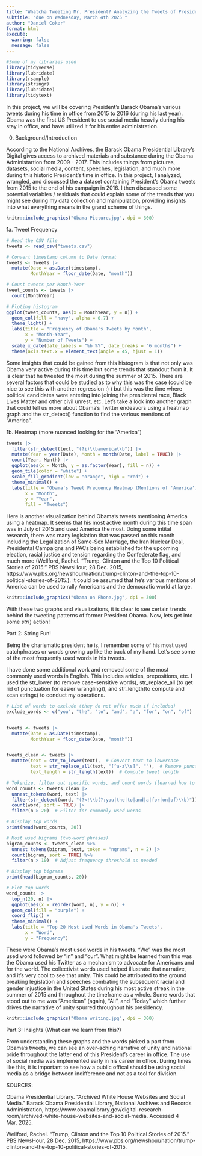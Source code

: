 ```yaml
---
title: "Whatcha Tweeting Mr. President? Analyzing the Tweets of President Barack Obama"
subtitle: "due on Wednesday, March 4th 2025 "
author: "Daniel Coker"
format: html
execute:
  warning: false
  message: false
---
```


```r
#Some of my libraries used
library(tidyverse)
library(lubridate)
library(rsample)
library(stringr)
library(lubridate)
library(tidytext)
```

In this project, we will be covering President's Barack Obama's various tweets during his time in office from 2015 to 2016 (during his last year). Obama was the first US President to use social media heavily during his stay in office, and have utilized it for his entire administration.

0.  Background/Introduction

According to the National Archives, the Barack Obama Presidential Library's Digital gives access to archived materials and substance during the Obama Administartion from 2009 - 2017. This includes things from pictures, datasets, social media, content, speeches, legislation, and much more during this historic President's time in office. In this project, I analyzed, wrangled, and discussed the a dataset containing President's Obama tweets from 2015 to the end of his campaign in 2016. I then discussed some potential variables / residuals that could explain some of the trends that you might see during my data collection and manipulation, providing insights into what everything means in the grand scheme of things.

```r
knitr::include_graphics("Obama Picture.jpg", dpi = 300)
```

1a. Tweet Frequency

```r
# Read the CSV file
tweets <- read_csv("tweets.csv")

# Convert timestamp column to Date format
tweets <- tweets |>
  mutate(Date = as.Date(timestamp),
         MonthYear = floor_date(Date, "month")) 

# Count tweets per Month-Year
tweet_counts <- tweets |>
  count(MonthYear)

# Ploting histogram
ggplot(tweet_counts, aes(x = MonthYear, y = n)) +
  geom_col(fill = "navy", alpha = 0.7) +
  theme_light() +
  labs(title = "Frequency of Obama's Tweets by Month",
       x = "Month-Year",
       y = "Number of Tweets") +
  scale_x_date(date_labels = "%b %Y", date_breaks = "6 months") +
  theme(axis.text.x = element_text(angle = 45, hjust = 1))

```

Some insights that could be gained from this histogram is that not only was Obama very active during this time but some trends that standout from it. It is clear that he tweeted the most during the summer of 2015. There are several factors that could be studied as to why this was the case (could be nice to see this with another regression :) ) but this was the time where political candidates were entering into joining the presidental race, Black Lives Matter and other civil unrest, etc. Let's take a look into another graph that could tell us more about Obama's Twitter endeavors using a heatmap graph and the str_detect() function to find the various mentions of "America".

1b. Heatmap (more nuanced looking for the "America")

```r
tweets |>
  filter(str_detect(text, "(?i)\\bamerica\\b")) |>  
  mutate(Year = year(Date), Month = month(Date, label = TRUE)) |>
  count(Year, Month) |>
  ggplot(aes(x = Month, y = as.factor(Year), fill = n)) +
  geom_tile(color = "white") +
  scale_fill_gradient(low = "orange", high = "red") +
  theme_minimal() +
  labs(title = "Obama's Tweet Frequency Heatmap (Mentions of 'America')",
       x = "Month",
       y = "Year",
       fill = "Tweets")
```

Here is another visualization behind Obama's tweets mentioning America using a heatmap. It seems that his most active month during this time span was in July of 2015 and used America the most. Doing some intital research, there was many legislation that was passed on this month including the Legalization of Same-Sex Marriage, the Iran Nuclear Deal, Presidental Campaigns and PACs being established for the upcoming election, racial justice and tension regarding the Confederate flag, and much more (Wellford, Rachel. "Trump, Clinton and the Top 10 Political Stories of 2015." PBS NewsHour, 28 Dec. 2015, https://www.pbs.org/newshour/nation/trump-clinton-and-the-top-10-political-stories-of-2015.). It could be assumed that he's various mentions of America can be used to rally Americans and the democratic world at large.

```r
knitr::include_graphics("Obama on Phone.jpg", dpi = 300)
```

With these two graphs and visualizations, it is clear to see certain trends behind the tweeting patterns of former President Obama. Now, lets get into some $str()$ action!

Part 2: String Fun!

Being the charismatic president he is, I remember some of his most used catchphrases or words growing up like the back of my hand. Let's see some of the most frequently used words in his tweets.

I have done some additional work and removed some of the most commonly used words in English. This includes articles, prepositions, etc. I used the str_lower (to remove case-sensitive words), str_replace_all (to get rid of punctuation for easier wrangling)), and str_length(to compute and scan strings) to conduct my operations.

```r
# List of words to exclude (they do not offer much if included)
exclude_words <- c("you", "the", "to", "and", "a", "for", "on", "of")


tweets <- tweets |>
  mutate(Date = as.Date(timestamp),
         MonthYear = floor_date(Date, "month"))


tweets_clean <- tweets |>
  mutate(text = str_to_lower(text),  # Convert text to lowercase
         text = str_replace_all(text, "[^a-z\\s]", ""),  # Remove punctuation
         text_length = str_length(text))  # Compute tweet length

# Tokenize, filter out specific words, and count words (learned how to do this part outside of class)
word_counts <- tweets_clean |>
  unnest_tokens(word, text) |>
  filter(str_detect(word, "(?<!\\b(?:you|the|to|and|a|for|on|of)\\b)"))  |>
  count(word, sort = TRUE) |>
  filter(n > 20)  # Filter for commonly used words

# Display top words
print(head(word_counts, 20))

# Most used bigrams (two-word phrases)
bigram_counts <- tweets_clean %>%
  unnest_tokens(bigram, text, token = "ngrams", n = 2) |>
  count(bigram, sort = TRUE) %>%
  filter(n > 10)  # Adjust frequency threshold as needed

# Display top bigrams
print(head(bigram_counts, 20))

# Plot top words
word_counts |>
  top_n(20, n) |>
  ggplot(aes(x = reorder(word, n), y = n)) +
  geom_col(fill = "purple") +
  coord_flip() +
  theme_minimal() +
  labs(title = "Top 20 Most Used Words in Obama's Tweets",
       x = "Word",
       y = "Frequency")
```

These were Obama's most used words in his tweets. "We" was the most used word followed by "in" and "our". What might be learned from this was the Obama used his Twitter as a mechanism to advocate for Americans and for the world. The collectivist words used helped illustrate that narrative, and it's very cool to see that unity. This could be attributed to the ground breaking legislation and speeches combating the subsequent racial and gender injustice in the United States during his most active streak in the summer of 2015 and throughout the timeframe as a whole. Some words that stood out to me was "American" (again), "All", and "Today" which further drives the narrative of unity spurred throughout his presidency.

```r
knitr::include_graphics("Obama writing.jpg", dpi = 300)
```

Part 3: Insights (What can we learn from this?)

From understanding these graphs and the words picked a part from Obama's tweets, we can see an over-aching narrative of unity and national pride throughout the latter end of this President's career in office. The use of social media was implemented early in his career in office. During times like this, it is important to see how a public offical should be using social media as a bridge between indifference and not as a tool for division.

SOURCES:

Obama Presidential Library. "Archived White House Websites and Social Media." Barack Obama Presidential Library, National Archives and Records Administration, https://www.obamalibrary.gov/digital-research-room/archived-white-house-websites-and-social-media. Accessed 4 Mar. 2025.

Wellford, Rachel. "Trump, Clinton and the Top 10 Political Stories of 2015." PBS NewsHour, 28 Dec. 2015, https://www.pbs.org/newshour/nation/trump-clinton-and-the-top-10-political-stories-of-2015.
